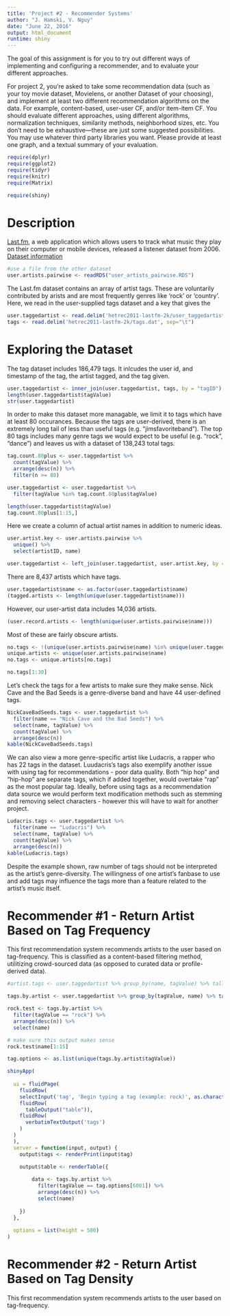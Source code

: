 ```yaml
---
title: 'Project #2 - Recommender Systems'
author: "J. Hamski, V. Nguy"
date: "June 22, 2016"
output: html_document
runtime: shiny
---
```


The goal of this assignment is for you to try out different ways of implementing and configuring a recommender, and to evaluate your different approaches.

For project 2, you’re asked to take some recommendation data (such as your toy movie dataset, Movielens, or another Dataset of your choosing), and implement at least two different recommendation algorithms on the data.  For example, content-based, user-user CF, and/or item-item CF.  You should evaluate different approaches, using different algorithms, normalization techniques, similarity methods, neighborhood sizes, etc.  You don’t need to be exhaustive—these are just some suggested possibilities.  You may use whatever third party libraries you want.  Please provide at least one graph, and a textual summary of your evaluation.


```r
require(dplyr)
require(ggplot2)
require(tidyr)
require(knitr)
require(Matrix)

require(shiny)
```

# Description
[Last.fm](http://www.lastfm.com), a web application which allows users to track what music they play on their computer or mobile devices, released a listener dataset from 2006. [Dataset information](http://files.grouplens.org/datasets/hetrec2011/hetrec2011-lastfm-readme.txt)  


```r
#use a file from the other dataset
user.artists.pairwise <- readRDS("user_artists_pairwise.RDS")
```

The Last.fm dataset contains an array of artist tags. These are voluntarily contributed by arists and are most frequently genres like 'rock' or 'country'. Here, we read in the user-supplied tags dataset and a key that gives the 
```r
user.taggedartist <- read.delim('hetrec2011-lastfm-2k/user_taggedartists.dat', sep="\t")
tags <- read.delim('hetrec2011-lastfm-2k/tags.dat', sep="\t")
```


# Exploring the Dataset

The tag dataset includes 186,479 tags. It inlcudes the user id, and timestamp of the tag, the artist tagged, and the tag given. 
```r
user.taggedartist <- inner_join(user.taggedartist, tags, by = "tagID")
length(user.taggedartist$tagValue)
str(user.taggedartist)
```

In order to make this dataset more managable, we limit it to tags which have at least 80 occurances. Because the tags are user-derived, there is an extremely long tail of less than useful tags (e.g. "jimsfavoriteband"). The top 80 tags includes many genre tags we would expect to be useful (e.g. "rock", "dance") and leaves us with a dataset of 138,243 total tags. 
```r
tag.count.80plus <- user.taggedartist %>% 
  count(tagValue) %>% 
  arrange(desc(n)) %>%
  filter(n >= 80)

user.taggedartist <- user.taggedartist %>%
  filter(tagValue %in% tag.count.80plus$tagValue)

length(user.taggedartist$tagValue)
tag.count.80plus[1:15,]
```


Here we create a column of actual artist names in addition to numeric ideas. 
```r
user.artist.key <- user.artists.pairwise %>%
  unique() %>%
  select(artistID, name)

user.taggedartist <- left_join(user.taggedartist, user.artist.key, by = "artistID")
```

There are 8,437 artists which have tags. 
```r
user.taggedartist$name <- as.factor(user.taggedartist$name)
(tagged.artists <- length(unique(user.taggedartist$name)))
```

However, our user-artist data includes 14,036 artists. 
```r
(user.record.artists <- length(unique(user.artists.pairwise$name)))
```

Most of these are fairly obscure artists. 
```r
no.tags <- !(unique(user.artists.pairwise$name) %in% unique(user.taggedartist$name))
unique.artists <- unique(user.artists.pairwise$name)
no.tags <- unique.artists[no.tags]

no.tags[1:30]
```

Let's check the tags for a few artists to make sure they make sense. Nick Cave and the Bad Seeds is a genre-diverse band and have 44 user-defined tags.   
```r
NickCaveBadSeeds.tags <- user.taggedartist %>%
  filter(name == "Nick Cave and the Bad Seeds") %>%
  select(name, tagValue) %>%
  count(tagValue) %>%
  arrange(desc(n))
kable(NickCaveBadSeeds.tags)
```

We can also view a more genre-specific artist like Ludacris, a rapper who has 22 tags in the dataset. Luudacris's tags also exemplify another issue with using tag for recommendations - poor data quality. Both "hip hop" and "hip-hop" are separate tags, which if added together, would overtake "rap" as the most popular tag. Ideally, before using tags as a recommendation data source we would perform text modification methods such as stemming and removing select characters - however this will have to wait for another project.  

```r
Ludacris.tags <- user.taggedartist %>%
  filter(name == "Ludacris") %>%
  select(name, tagValue) %>%
  count(tagValue) %>%
  arrange(desc(n))
kable(Ludacris.tags)
```

Despite the example shown, raw number of tags should not be interpreted as the artist's genre-diversity. The willingness of one artist's fanbase to use and add tags may influence the tags more than a feature related to the artist's music itself.  


# Recommender #1 - Return Artist Based on Tag Frequency

This first recommendation system recommends artists to the user based on tag-frequency. This is classified as a content-based filtering method, utilitizing crowd-sourced data (as opposed to curated data or profile-derived data). 

```r
#artist.tags <- user.taggedartist %>% group_by(name, tagValue) %>% tally()

tags.by.artist <- user.taggedartist %>% group_by(tagValue, name) %>% tally()

rock.test <- tags.by.artist %>%
  filter(tagValue == "rock") %>%
  arrange(desc(n)) %>%
  select(name)

# make sure this output makes sense
rock.test$name[1:15]
```

```r
tag.options <- as.list(unique(tags.by.artist$tagValue))

shinyApp(
  
  ui = fluidPage(
    fluidRow(
    selectInput('tag', 'Begin typing a tag (example: rock)', as.character(tag.options), multiple=TRUE, selectize=TRUE),
    fluidRow(
      tableOutput("table")),
    fluidRow(
      verbatimTextOutput('tags')
    )
  )
  ),
  server = function(input, output) {
    output$tags <- renderPrint(input$tag)
    
    output$table <- renderTable({

        data <- tags.by.artist %>%
          filter(tagValue == tag.options[6001]) %>%
          arrange(desc(n)) %>%
          select(name)
      
    })
  },
  
  options = list(height = 500)
)
```

# Recommender #2 - Return Artist Based on Tag Density

This first recommendation system recommends artists to the user based on tag-frequency. 
```r

```
